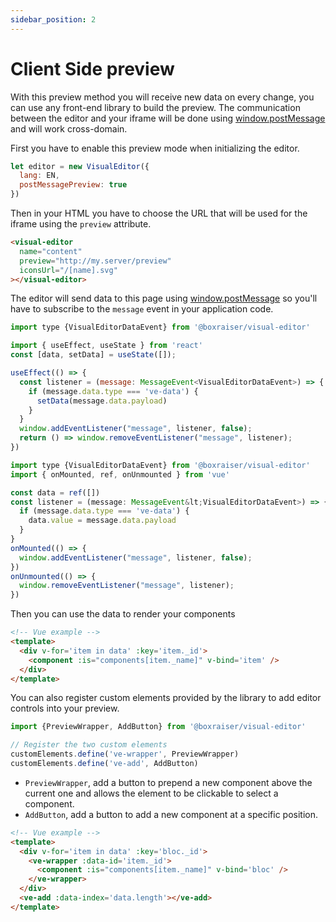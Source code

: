```yaml
---
sidebar_position: 2
---
```


# Client Side preview

With this preview method you will receive new data on every change, you can use any front-end library to build the preview. The communication between the editor and your iframe will be done using [window.postMessage](https://developer.mozilla.org/fr/docs/Web/API/Window/postMessage) and will work cross-domain.

First you have to enable this preview mode when initializing the editor.

```js {3}
let editor = new VisualEditor({
  lang: EN,
  postMessagePreview: true
})
```

Then in your HTML you have to choose the URL that will be used for the iframe using the `preview` attribute.

```html {3}
<visual-editor
  name="content"
  preview="http://my.server/preview"
  iconsUrl="/[name].svg"
></visual-editor>
```

The editor will send data to this page using [window.postMessage](https://developer.mozilla.org/fr/docs/Web/API/Window/postMessage) so you'll have to subscribe to the `message` event in your application code.


<Tabs>
<TabItem value="react" label="React">

```jsx
import type {VisualEditorDataEvent} from '@boxraiser/visual-editor'

import { useEffect, useState } from 'react'
const [data, setData] = useState([]);

useEffect(() => {
  const listener = (message: MessageEvent<VisualEditorDataEvent>) => {
    if (message.data.type === 've-data') {
      setData(message.data.payload)
    }
  }
  window.addEventListener("message", listener, false);
  return () => window.removeEventListener("message", listener);
})
```

</TabItem>
<TabItem value="vue" label="VueJS" default>

```js
import type {VisualEditorDataEvent} from '@boxraiser/visual-editor'
import { onMounted, ref, onUnmounted } from 'vue'

const data = ref([])
const listener = (message: MessageEvent&lt;VisualEditorDataEvent>) => {
  if (message.data.type === 've-data') {
    data.value = message.data.payload
  }
}
onMounted(() => {
  window.addEventListener("message", listener, false);
})
onUnmounted(() => {
  window.removeEventListener("message", listener);
})
```

</TabItem>
</Tabs>

Then you can use the data to render your components

```html
<!-- Vue example -->
<template>
  <div v-for='item in data' :key='item._id'>
    <component :is="components[item._name]" v-bind='item' />
  </div>
</template>
```

You can also register custom elements provided by the library to add editor controls into your preview.

```js
import {PreviewWrapper, AddButton} from '@boxraiser/visual-editor'

// Register the two custom elements
customElements.define('ve-wrapper', PreviewWrapper)
customElements.define('ve-add', AddButton)
```

- `PreviewWrapper`, add a button to prepend a new component above the current one and allows the element to be clickable to select a component.
- `AddButton`, add a button to add a new component at a specific position.

```html
<!-- Vue example -->
<template>
  <div v-for='item in data' :key='bloc._id'>
    <ve-wrapper :data-id='item._id'>
      <component :is="components[item._name]" v-bind='bloc' />
    </ve-wrapper>
  </div>
  <ve-add :data-index='data.length'></ve-add>
</template>
```
